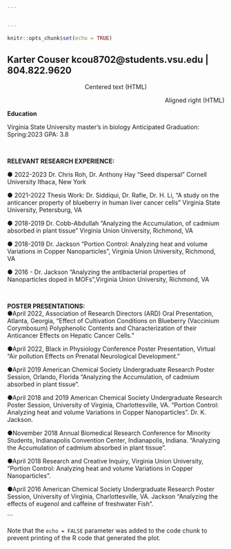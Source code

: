```yaml
---


---
```


```r
knitr::opts_chunk$set(echo = TRUE)
```


## Karter Couser kcou8702@students.vsu.edu | 804.822.9620


<center> Centered text (HTML) </center>
[Aligned right (HTML)]{style="float:right"} 

<br>

**Education** 

Virginia State University master's in biology Anticipated Graduation: Spring:2023 GPA: 3.8 

<br>

**RELEVANT RESEARCH EXPERIENCE:**

●	2022-2023 Dr. Chris Roh, Dr. Anthony Hay “Seed dispersal” Cornell University Ithaca, New York

●	2021-2022 Thesis Work: Dr. Siddiqui, Dr. Rafie, Dr. H. Li, “A study on the anticancer property of blueberry in human liver cancer cells” Virginia State University, Petersburg, VA

●	2018-2019 Dr. Cobb-Abdullah “Analyzing the Accumulation, of cadmium absorbed in plant tissue” Virginia Union University, Richmond, VA

●	2018-2019 Dr. Jackson “Portion Control: Analyzing heat and volume Variations in Copper Nanoparticles”, Virginia Union University, Richmond, VA

●	2016 - Dr. Jackson “Analyzing the antibacterial properties of Nanoparticles doped in MOFs”,Virginia Union University, Richmond, VA


<br>

**POSTER PRESENTATIONS:**
<br>
●April 2022, Association of Research Directors (ARD) Oral Presentation, Atlanta, Georgia, 
“Effect of Cultivation Conditions on Blueberry (Vaccinium Corymbosum) Polyphenolic Contents and Characterization of their Anticancer Effects on Hepatic Cancer Cells.”

●April 2022, Black in Physiology Conference Poster Presentation, Virtual 
“Air pollution Effects on Prenatal Neurological Development.”

●April 2019 American Chemical Society Undergraduate Research Poster Session, Orlando, Florida “Analyzing the Accumulation, of cadmium absorbed in plant tissue”.

●April 2018 and 2019 American Chemical Society Undergraduate Research Poster Session, University of Virginia, Charlottesville, VA. “Portion Control: Analyzing heat and volume Variations in Copper Nanoparticles”. Dr. K. Jackson.

●November 2018 Annual Biomedical Research Conference for Minority Students, Indianapolis Convention Center, Indianapolis, Indiana. “Analyzing the Accumulation of cadmium absorbed in plant tissue”.

●April 2018 Research and Creative Inquiry, Virginia Union University, “Portion Control: Analyzing heat and volume Variations in Copper Nanoparticles”.

●April 2016 American Chemical Society Undergraduate Research Poster Session, University of Virginia, Charlottesville, VA. Jackson “Analyzing the effects of eugenol and caffeine of freshwater Fish”. 







```

Note that the `echo = FALSE` parameter was added to the code chunk to prevent printing of the R code that generated the plot.
